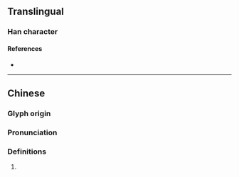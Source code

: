 {{character info}}
==Translingual==

===Han character===
{{Han char|rn=75|rad=木|as=10|sn=14|four=40934|canj=DKOK|ids=⿰木疾}}

====References====
* {{Han ref|kx=0546.040|dkj=15314|dj=0933.180|hdz=21268.050|uh=69C9|ud=27081|bh=E1FE|bd=57854}}

----

==Chinese==
{{zh-forms}}

===Glyph origin===
{{Han etym}}

===Pronunciation===
{{zh-pron
|m=jí
|c=zat6
|h=pfs=
|md=
|mn=
|w=
|mc=y
|oc=y
|cat=
}}

===Definitions===
{{zh-hanzi}}

# {{rfdef|zh}}